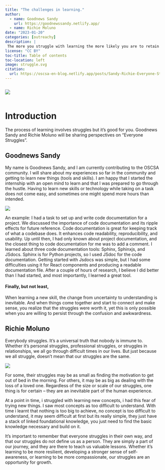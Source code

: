 ```yaml
---
title: "The challenges in learning."
author:
  - name: Goodnews Sandy 
    url: https://goodnewssandy.netlify.app/
  - name: Richie Moluno
date: "2023-01-20"
categories: [outreachy]
description: |
 The more you struggle with learning the more likely you are to retain and recall that information later.
license: "CC BY"
toc-title: Table of contents
toc-location: left
image: struggle.svg
citation:
  url: https://oscsa-en-blog.netlify.app/posts/Sandy-Richie-Everyone-Struggles
---
```

::: {.column width="auto"}
![](struggle.svg){fig-align="center"}
:::


# Introduction
The process of learning involves struggles but it's good for you. Goodnews Sandy and Richie Moluno will be sharing perspectives on "Everyone Struggles".

## Goodnews Sandy

::: {.grid .align-items-center}

::: {.g-col-lg-6 .g-col-12 }
My name is Goodnews Sandy, and I am currently contributing to the OSCSA community. I will share about my experiences so far in the community and getting to learn new things (tools and skills). I am happy that I started the internship with an open mind to learn and that I was prepared to go through the hustle. Having to learn new skills or technology while taking on a task does not come easy, and sometimes one might spend more hours than intended. 
:::

::: {.g-col-lg-6 .g-col-12 }
![](sandy-image.svg)
:::

::::
An example: I had a task to set up and write code documentation for a project. We discussed the importance of code documentation and its ripple effects for future reference. Code documentation is great for keeping track of what a codebase does. It enhances code readability, reproducibility, and usability. Up until then, I had only known about project documentation, and the closest thing to code documentation for me was to add a comment. 
I learned about three code documentation tools: Sphinx, Sphinxjs, and JSdocs. Sphinx is for Python projects, so I used JSdoc for the code documentation. Getting started with Jsdocs was simple, but I had some difficulties using it for React components and producing a readable documentation file. After a couple of hours of research, I believe I did better than I had started, and most importantly, I learned a great tool.

#### Finally, but not least,
When learning a new skill, the change from uncertainty to understanding is inevitable. And when things come together and start to connect and make sense, you realize that the struggles were worth it, yet this is only possible when you are willing to persist through the confusion and awkwardness.

## Richie Moluno
::: {.grid .align-items-center}

::: {.g-col-lg-6 .g-col-12 }
Everybody struggles. It's a universal truth that nobody is immune to. Whether it's personal struggles, professional struggles, or struggles in relationships, we all go through difficult times in our lives. But just because we all struggle, doesn't mean that our struggles are the same.
:::

::: {.g-col-lg-6 .g-col-12 }
![](richie-image.jpg)
:::

::: 
For some, their struggles may be as small as finding the motivation to get out of bed in the morning. For others, it may be as big as dealing with the loss of a loved one. Regardless of the size or scale of our struggles, one thing is for certain – they are an inevitable part of the human experience.

At a point in time, i struggled with learning new concepts, i had this fear of trying new things. I saw most concepts as too difficult to understand. With time i learnt that nothing is too big to achieve, no concept is too difficult to understand, it may seem difficult at first but its really simple, they just have a stack of linked foundational knowledge, you just need to find the basic knowledge necessary and build on it.

It's important to remember that everyone struggles in their own way, and that our struggles do not define us as a person. They are simply a part of our journey, and they are there to teach us valuable lessons. Whether it's learning to be more resilient, developing a stronger sense of self-awareness, or learning to be more compassionate, our struggles are an opportunity for growth.

